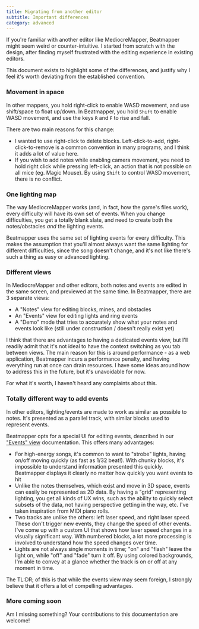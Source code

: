 ```yaml
---
title: Migrating from another editor
subtitle: Important differences
category: advanced
---
```


If you're familiar with another editor like MediocreMapper, Beatmapper might seem weird or counter-intuitive. I started from scratch with the design, after finding myself frustrated with the editing experience in existing editors.

This document exists to highlight some of the differences, and justify why I feel it's worth deviating from the established convention.

### Movement in space

In other mappers, you hold right-click to enable WASD movement, and use shift/space to float up/down. In Beatmapper, you hold `Shift` to enable WASD movement, and use the keys `R` and `F` to rise and fall.

There are two main reasons for this change:

- I wanted to use right-click to delete blocks. Left-click-to-add, right-click-to-remove is a common convention in many programs, and I think it adds a lot of value here.
- If you wish to add notes while enabling camera movement, you need to hold right click while pressing left-click, an action that is not possible on all mice (eg. Magic Mouse). By using `Shift` to control WASD movement, there is no conflict.

### One lighting map

The way MediocreMapper works (and, in fact, how the game's files work), every difficulty will have its own set of events. When you change difficulties, you get a totally blank slate, and need to create both the notes/obstacles _and_ the lighting events.

Beatmapper uses the same set of lighting events for every difficulty. This makes the assumption that you'll almost always want the same lighting for different difficulties, since the song doesn't change, and it's not like there's such a thing as easy or advanced lighting.

### Different views

In MediocreMapper and other editors, both notes and events are edited in the same screen, and previewed at the same time. In Beatmapper, there are 3 separate views:

- A "Notes" view for editing blocks, mines, and obstacles
- An "Events" view for editing lights and ring events
- A "Demo" mode that tries to accurately show what your notes and events look like (still under construction / doesn't really exist yet)

I think that there are advantages to having a dedicated events view, but I'll readily admit that it's not ideal to have the context switching as you tab between views. The main reason for this is around performance - as a web application, Beatmapper incurs a performance penalty, and having everything run at once can drain resources. I have some ideas around how to address this in the future, but it's unavoidable for now.

For what it's worth, I haven't heard any complaints about this.

### Totally different way to add events

In other editors, lighting/events are made to work as similar as possible to notes. It's presented as a parallel track, with similar blocks used to represent events.

Beatmapper opts for a special UI for editing events, described in our ["Events" view](/docs/events-view) documentation. This offers many advantages:

- For high-energy songs, it's common to want to "strobe" lights, having on/off moving quickly (as fast as 1/32 beat!). With chunky blocks, it's impossible to understand information presented this quickly. Beatmapper displays it clearly no matter how quickly you want events to hit
- Unlike the notes themselves, which exist and move in 3D space, events can easily be represented as 2D data. By having a "grid" representing lighting, you get all kinds of UX wins, such as the ability to quickly select subsets of the data, not having perspective getting in the way, etc. I've taken inspiration from MIDI piano rolls.
- Two tracks are unlike the others: left laser speed, and right laser speed. These don't trigger new events, they change the speed of other events. I've come up with a custom UI that shows how laser speed changes in a visually significant way. With numbered blocks, a lot more processing is involved to understand how the speed changes over time.
- Lights are not always single moments in time; "on" and "flash" leave the light on, while "off" and "fade" turn it off. By using colored backgrounds, I'm able to convey at a glance whether the track is on or off at any moment in time.

The TL:DR; of this is that while the events view may seem foreign, I strongly believe that it offers a lot of compelling advantages.

### More coming soon

Am I missing something? Your contributions to this documentation are welcome!
